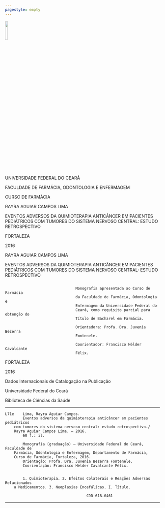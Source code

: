 ```yaml
---
pagestyle: empty
---
```


\centering
![](../fig/monop/image001.jpg){ width=12.5% } 
 
  

  

UNIVERSIDADE FEDERAL DO CEARÁ  

  

  

FACULDADE DE FARMÁCIA, ODONTOLOGIA E ENFERMAGEM  

  

  

CURSO DE FARMÁCIA  

  

  

  

  

  

  

RAYRA AGUIAR CAMPOS LIMA  

  

  

  

  

  

  

EVENTOS ADVERSOS DA QUIMIOTERAPIA ANTICÂNCER EM PACIENTES PEDIÁTRICOS COM TUMORES DO SISTEMA NERVOSO CENTRAL: ESTUDO RETROSPECTIVO  

  

  

  

  

  

  

  

  

  

  

  

  

FORTALEZA  

  

  

  

  

2016  
\pagebreak

RAYRA AGUIAR CAMPOS LIMA  

  

  

  

  

  

  

  

  

EVENTOS ADVERSOS DA QUIMIOTERAPIA ANTICÂNCER EM PACIENTES PEDIÁTRICOS COM TUMORES DO SISTEMA NERVOSO CENTRAL: ESTUDO RETROSPECTIVO  

  

  

  

  

```

								Monografia apresentada ao Curso de Farmácia 
								da Faculdade de Farmácia, Odontologia e 
								Enfermagem da Universidade Federal do 
								Ceará, como requisito parcial para obtenção do 
								Título de Bacharel em Farmácia.

								Orientadora: Profa. Dra. Juvenia Bezerra 
								Fontenele.

								Coorientador: Francisco Hélder Cavalcante 
								Félix.
```
  

  

  

  

  

  

  

  

  

  

  

  

  

FORTALEZA  

  

  

  

  
2016
\pagebreak
  
  
  
  
  
  
  
  
  
  
  
  
  
  
  
  
Dados Internacionais de Catalogação na Publicação  
  
Universidade Federal do Ceará  
  
Biblioteca de Ciências da Saúde  
  
  
  
----------------------------------------------

```
L71e	Lima, Rayra Aguiar Campos.
		Eventos adversos da quimioterapia anticâncer em pacientes pediátricos 
	com tumores do sistema nervoso central: estudo retrospectivo./ 
	Rayra Aguiar Campos Lima. – 2016.
		60 f.: il.

		Monografia (graduação) – Universidade Federal do Ceará, Faculdade de 
	Farmácia, Odontologia e Enfermagem, Departamento de Farmácia, 
	Curso de Farmácia, Fortaleza, 2016.
		Orientação: Profa. Dra. Juvenia Bezerra Fontenele.
		Coorientação: Francisco Hélder Cavalcante Félix.

		
		1. Quimioterapia. 2. Efeitos Colaterais e Reações Adversas Relacionados 
	a Medicamentos. 3. Neoplasias Encefálicas. I. Título.

									 CDD 618.0461
```
-------------------------------------------

